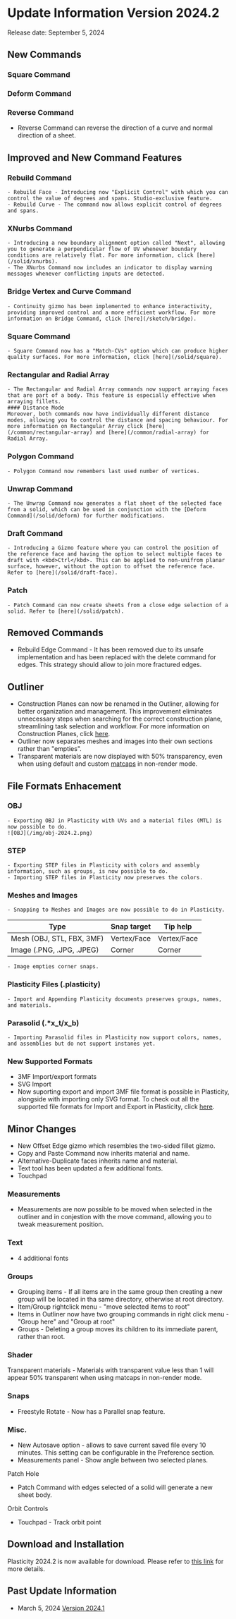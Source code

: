 
# Update Information Version 2024.2

Release date: September 5, 2024

## New Commands 

### Square Command 

### Deform Command

### Reverse Command 
- Reverse Command can reverse the direction of a curve and normal direction of a sheet. 

## Improved and New Command Features

### Rebuild Command
    - Rebuild Face - Introducing now "Explicit Control" with which you can control the value of degrees and spans. Studio-exclusive feature.
    - Rebuild Curve - The command now allows explicit control of degrees and spans.
### XNurbs Command
    - Introducing a new boundary alignment option called "Next", allowing you to generate a perpendicular flow of UV whenever boundary conditions are relatively flat. For more information, click [here](/solid/xnurbs).
    - The XNurbs Command now includes an indicator to display warning messages whenever conflicting inputs are detected. 
### Bridge Vertex and Curve Command
    - Continuity gizmo has been implemented to enhance interactivity, providing improved control and a more efficient workflow. For more information on Bridge Command, click [here](/sketch/bridge).   
### Square Command 
    - Square Command now has a "Match-CVs" option which can produce higher quality surfaces. For more information, click [here](/solid/square).
### Rectangular and Radial Array 
    - The Rectangular and Radial Array commands now support arraying faces that are part of a body. This feature is especially effective when arraying fillets. 
    #### Distance Mode
    Moreover, both commands now have individually different distance modes, allowing you to control the distance and spacing behaviour. For more information on Rectangular Array click [here](/common/rectangular-array) and [here](/common/radial-array) for Radial Array.
### Polygon Command 
    - Polygon Command now remembers last used number of vertices.
### Unwrap Command 
    - The Unwrap Command now generates a flat sheet of the selected face from a solid, which can be used in conjunction with the [Deform Command](/solid/deform) for further modifications.
### Draft Command 
    - Introducing a Gizmo feature where you can control the position of the reference face and having the option to select multiple faces to draft with <kbd>Ctrl</kbd>. This can be applied to non-unifrom planar surface, however, without the option to offset the reference face. Refer to [here](/solid/draft-face).
### Patch 
    - Patch Command can now create sheets from a close edge selection of a solid. Refer to [here](/solid/patch).

## Removed Commands
- Rebuild Edge Command - It has been removed due to its unsafe implementation and has been replaced with the delete command for edges. This strategy should allow to join more fractured edges.

## Outliner 
- Construction Planes can now be renamed in the Outliner, allowing for better organization and management. This improvement eliminates unnecessary steps when searching for the correct construction plane, streamlining task selection and workflow. For more information on Construction Planes, click [here](/plasticity-essentials/construction-plane). 
- Outliner now separates meshes and images into their own sections rather than "empties". 
- Transparent materials are now displayed with 50% transparency, even when using default and custom [matcaps](/plasticity-essentials/view-mode) in non-render mode.

## File Formats Enhacement

### OBJ
    - Exporting OBJ in Plasticity with UVs and a material files (MTL) is now possible to do.
    ![OBJ](/img/obj-2024.2.png)
### STEP
    - Exporting STEP files in Plasticity with colors and assembly information, such as groups, is now possible to do.
    - Importing STEP files in Plasticity now preserves the colors. 
### Meshes and Images
    - Snapping to Meshes and Images are now possible to do in Plasticity. 

   | Type                | Snap target | Tip help |
   | ------------------- | ----------- | -------- |
   | Mesh (OBJ, STL, FBX, 3MF)| Vertex/Face | Vertex/Face|
   | Image (.PNG, .JPG, .JPEG)| Corner | Corner | 
    - Image empties corner snaps. 

### Plasticity Files (.plasticity)
    - Import and Appending Plasticity documents preserves groups, names, and materials.
### Parasolid (.*x_t/x_b)
    - Importing Parasolid files in Plasticity now support colors, names, and assemblies but do not support instanes yet. 
### New Supported Formats
- 3MF Import/export formats 
- SVG Import
- Now suporting export and import 3MF file format is possible in Plasticity, alongside with importing only SVG format. To check out all the supported file formats for Import and Export in Plasticity, click [here](/plasticity-essentials/import-export).

## Minor Changes
 
- New Offset Edge gizmo which resembles the two-sided fillet gizmo.
- Copy and Paste Command now inherits material and name. 
- Alternative-Duplicate faces inherits name and material.
- Text tool has been updated a few additional fonts.
- Touchpad 

### Measurements 
- Measurements are now possible to be moved when selected in the outliner and in conjestion with the move command, allowing you to tweak measurement position.

### Text
- 4 additional fonts

### Groups
- Grouping items - If all items are in the same group then creating a new group will be located in tha same directory, otherwise at root directory.
- Item/Group rightclick menu - "move selected items to root"
- Items in Outliner now have two grouping commands in right click menu - "Group here" and "Group at root"
- Groups - Deleting a group moves its children to its immediate parent, rather than root.
### Shader
Transparent materials - Materials with transparent value less than 1 will appear 50% transparent when using matcaps in non-render mode.
### Snaps
- Freestyle Rotate - Now has a Parallel snap feature. 


### Misc.
- New Autosave option - allows to save current saved file every 10 minutes. This setting can be configurable in the Preference section.
- Measurements panel - Show angle between two selected planes.

Patch Hole

- Patch Command with edges selected of a solid will generate a new sheet body.

Orbit Controls
- Touchpad - Track orbit point

## Download and Installation

Plasticity 2024.2 is now available for download. Please refer to [this link](/getting-started/download-and-install) for more details.

## Past Update Information

- March 5, 2024 [Version 2024.1](/release-notes/whats-new-2024.1)